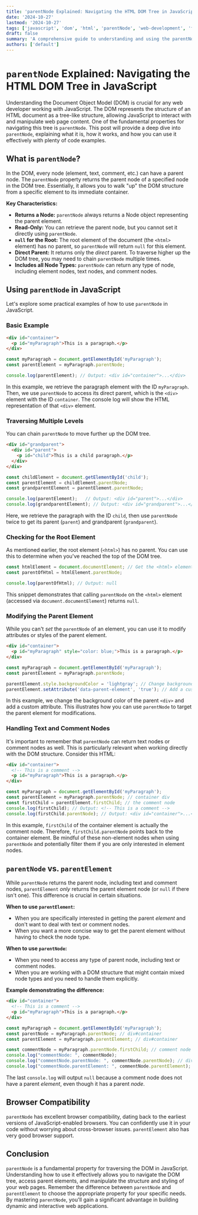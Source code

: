 ```yaml
---
title: 'parentNode Explained: Navigating the HTML DOM Tree in JavaScript'
date: '2024-10-27'
lastmod: '2024-10-27'
tags: ['javascript', 'dom', 'html', 'parentNode', 'web-development', 'front-end']
draft: false
summary: 'A comprehensive guide to understanding and using the parentNode property in JavaScript to traverse and manipulate the HTML DOM tree, complete with practical examples.'
authors: ['default']
---
```


# `parentNode` Explained: Navigating the HTML DOM Tree in JavaScript

Understanding the Document Object Model (DOM) is crucial for any web developer working with JavaScript. The DOM represents the structure of an HTML document as a tree-like structure, allowing JavaScript to interact with and manipulate web page content. One of the fundamental properties for navigating this tree is `parentNode`. This post will provide a deep dive into `parentNode`, explaining what it is, how it works, and how you can use it effectively with plenty of code examples.

## What is `parentNode`?

In the DOM, every node (element, text, comment, etc.) can have a parent node. The `parentNode` property returns the parent node of a specified node in the DOM tree.  Essentially, it allows you to walk "up" the DOM structure from a specific element to its immediate container.

**Key Characteristics:**

*   **Returns a Node:** `parentNode` always returns a Node object representing the parent element.
*   **Read-Only:** You can retrieve the parent node, but you cannot set it directly using `parentNode`.
*   **`null` for the Root:** The root element of the document (the `<html>` element) has no parent, so `parentNode` will return `null` for this element.
*   **Direct Parent:** It returns only the *direct* parent. To traverse higher up the DOM tree, you may need to chain `parentNode` multiple times.
*   **Includes all Node Types:** `parentNode` can return any type of node, including element nodes, text nodes, and comment nodes.

## Using `parentNode` in JavaScript

Let's explore some practical examples of how to use `parentNode` in JavaScript.

### Basic Example

```html
<div id="container">
  <p id="myParagraph">This is a paragraph.</p>
</div>
```

```javascript
const myParagraph = document.getElementById('myParagraph');
const parentElement = myParagraph.parentNode;

console.log(parentElement); // Output: <div id="container">...</div>
```

In this example, we retrieve the paragraph element with the ID `myParagraph`.  Then, we use `parentNode` to access its direct parent, which is the `<div>` element with the ID `container`.  The console log will show the HTML representation of that `<div>` element.

### Traversing Multiple Levels

You can chain `parentNode` to move further up the DOM tree.

```html
<div id="grandparent">
  <div id="parent">
    <p id="child">This is a child paragraph.</p>
  </div>
</div>
```

```javascript
const childElement = document.getElementById('child');
const parentElement = childElement.parentNode;
const grandparentElement = parentElement.parentNode;

console.log(parentElement);   // Output: <div id="parent">...</div>
console.log(grandparentElement); // Output: <div id="grandparent">...</div>
```

Here, we retrieve the paragraph with the ID `child`, then use `parentNode` twice to get its parent (`parent`) and grandparent (`grandparent`).

### Checking for the Root Element

As mentioned earlier, the root element (`<html>`) has no parent. You can use this to determine when you've reached the top of the DOM tree.

```javascript
const htmlElement = document.documentElement; // Get the <html> element
const parentOfHtml = htmlElement.parentNode;

console.log(parentOfHtml); // Output: null
```

This snippet demonstrates that calling `parentNode` on the `<html>` element (accessed via `document.documentElement`) returns `null`.

### Modifying the Parent Element

While you can't *set* the `parentNode` of an element, you can use it to modify attributes or styles of the parent element.

```html
<div id="container">
  <p id="myParagraph" style="color: blue;">This is a paragraph.</p>
</div>
```

```javascript
const myParagraph = document.getElementById('myParagraph');
const parentElement = myParagraph.parentNode;

parentElement.style.backgroundColor = 'lightgray'; // Change background color
parentElement.setAttribute('data-parent-element', 'true'); // Add a custom attribute
```

In this example, we change the background color of the parent `<div>` and add a custom attribute. This illustrates how you can use `parentNode` to target the parent element for modifications.

### Handling Text and Comment Nodes

It's important to remember that `parentNode` can return text nodes or comment nodes as well. This is particularly relevant when working directly with the DOM structure.  Consider this HTML:

```html
<div id="container">
  <!-- This is a comment -->
  <p id="myParagraph">This is a paragraph.</p>
</div>
```

```javascript
const myParagraph = document.getElementById('myParagraph');
const parentElement = myParagraph.parentNode; // container div
const firstChild = parentElement.firstChild; // the comment node
console.log(firstChild); // Output: <!-- This is a comment -->
console.log(firstChild.parentNode); // Output: <div id="container">...</div>
```

In this example, `firstChild` of the container element is actually the comment node.  Therefore, `firstChild.parentNode` points back to the container element.  Be mindful of these non-element nodes when using `parentNode` and potentially filter them if you are only interested in element nodes.

## `parentNode` vs. `parentElement`

While `parentNode` returns the parent node, including text and comment nodes, `parentElement` *only* returns the parent element node (or `null` if there isn't one).  This difference is crucial in certain situations.

**When to use `parentElement`:**

*   When you are specifically interested in getting the parent *element* and don't want to deal with text or comment nodes.
*   When you want a more concise way to get the parent element without having to check the node type.

**When to use `parentNode`:**

*   When you need to access any type of parent node, including text or comment nodes.
*   When you are working with a DOM structure that might contain mixed node types and you need to handle them explicitly.

**Example demonstrating the difference:**

```html
<div id="container">
  <!-- This is a comment -->
  <p id="myParagraph">This is a paragraph.</p>
</div>
```

```javascript
const myParagraph = document.getElementById('myParagraph');
const parentNode = myParagraph.parentNode; // div#container
const parentElement = myParagraph.parentElement; // div#container

const commentNode = myParagraph.parentNode.firstChild; // comment node
console.log("commentNode: ", commentNode);
console.log("commentNode.parentNode: ", commentNode.parentNode); // div#container
console.log("commentNode.parentElement: ", commentNode.parentElement); // null (because comment nodes don't have parent element)
```

The last `console.log` will output `null` because a comment node does not have a parent *element*, even though it has a parent *node*.

## Browser Compatibility

`parentNode` has excellent browser compatibility, dating back to the earliest versions of JavaScript-enabled browsers.  You can confidently use it in your code without worrying about cross-browser issues. `parentElement` also has very good browser support.

## Conclusion

`parentNode` is a fundamental property for traversing the DOM in JavaScript. Understanding how to use it effectively allows you to navigate the DOM tree, access parent elements, and manipulate the structure and styling of your web pages.  Remember the difference between `parentNode` and `parentElement` to choose the appropriate property for your specific needs. By mastering `parentNode`, you'll gain a significant advantage in building dynamic and interactive web applications.